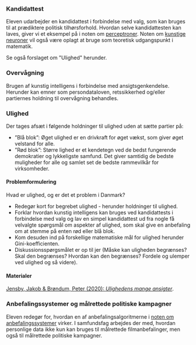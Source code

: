 ::: {.callout-note collapse="true" appearance="minimal"}
### Kandidattest

Eleven udarbejder en kandidattest i forbindelse med valg, som kan bruges til at prædiktere politisk tilhørsforhold. Hvordan selve kandidattesten kan laves, giver vi et eksempel på i noten om [perceptroner](../materialer/perceptron/perceptron.qmd). Noten om [kunstige neuroner](../materialer/kunstige_neuroner/kunstige_neuroner.qmd) vil også være oplagt at bruge som teoretisk udgangspunkt i matematik.

Se også forslaget om \"Ulighed\" herunder.

:::

::: {.callout-note collapse="true" appearance="minimal"}
### Overvågning

Brugen af kunstig intelligens i forbindelse med ansigtsgenkendelse. Herunder kan emner som persondataloven, retssikkerhed og/eller partiernes holdning til overvågning behandles. 

:::

::: {.callout-note collapse="true" appearance="minimal"}
### Ulighed

Der tages afsæt i følgende holdninger til ulighed uden at sætte partier på:

+ ”Blå blok”:  Øget ulighed er en drivkraft for øget vækst, som giver øget velstand for alle.
+ ”Rød blok”:  Større lighed er et kendetegn ved de bedst fungerende demokratier og lykkeligste samfund. Det giver samtidig de bedste muligheder for alle og samlet set de bedste rammevilkår for virksomheder.

#### Problemformulering

Hvad er ulighed, og er det et problem i Danmark?

+ Redegør kort for begrebet ulighed - herunder holdninger til ulighed.
+ Forklar hvordan kunstig intelligens kan bruges ved kandidattests i forbindelse med valg og lav en simpel kandidattest ud fra nogle få velvalgte spørgsmål om aspekter af ulighed, som skal give en anbefaling om at stemme på enten rød eller blå blok.
+ Kom desuden ind på forskellige matematiske mål for ulighed herunder Gini-koefficienten.
+ Diskussionsspørgsmålet er op til jer (Måske kan uligheden begrænses? Skal den begrænses? Hvordan kan den begrænses? Fordele og ulemper ved ulighed og så videre).

#### Materialer

[Jensby, Jakob & Brøndum, Peter (2020): *Ulighedens mange ansigter*](https://ulighedensmangeansigter.ibog.forlagetcolumbus.dk/).

:::

::: {.callout-note collapse="true" appearance="minimal"}
### Anbefalingssystemer og målrettede politiske kampagner

Eleven redegør for, hvordan en af anbefalingsalgoritmerne i [noten om anbefalingssystemer](/materialer/anbefalinger/anbefalinger.qmd) virker. I samfundsfag arbejdes der med, hvordan personlige data ikke kun kan bruges til målrettede filmanbefalinger, men også til målrettede politiske kampagner.
:::

